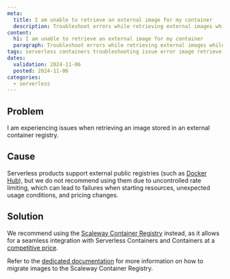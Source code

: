 ```yaml
---
meta:
  title: I am unable to retrieve an external image for my container
  description: Troubleshoot errors while retrieving external images while using Scaleway Serverless Containers.
content:
  h1: I am unable to retrieve an external image for my container
  paragraph: Troubleshoot errors while retrieving external images while using Scaleway Serverless Containers.
tags: serverless containers troubleshooting issue error image retrieve external public registry
dates:
  validation: 2024-11-06
  posted: 2024-11-06
categories:
  - serverless
---
```


## Problem

I am experiencing issues when retrieving an image stored in an external container registry.

## Cause

Serverless products support external public registries (such as [Docker Hub](https://hub.docker.com/)), but we do not recommend using them due to uncontrolled rate limiting, which can lead to failures when starting resources, unexpected usage conditions, and pricing changes.

## Solution

We recommend using the [Scaleway Container Registry](/container-registry/) instead, as it allows for a seamless integration with Serverless Containers and Containers at a [competitive price](/faq/containerregistry/#how-am-i-billed-for-scaleway-container-registry).

Refer to the [dedicated documentation](/serverless-containers/api-cli/migrate-external-image-to-scaleway-registry/) for more information on how to migrate images to the Scaleway Container Registry. 
